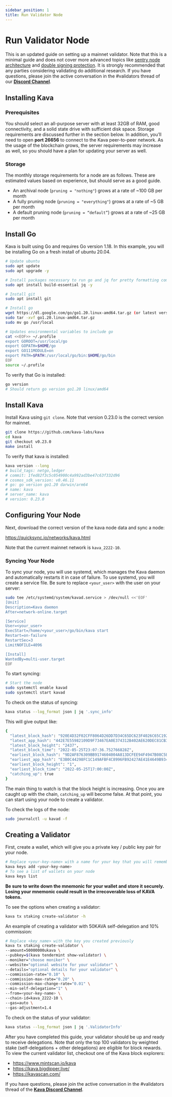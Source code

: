 ```yaml
---
sidebar_position: 1
title: Run Validator Node
---
```


# Run Validator Node

This is an updated guide on setting up a mainnet validator. Note that this is a minimal guide and does not cover more advanced topics like [sentry node architecture](https://github.com/stakefish/cosmos-validator-design) and [double signing protection](https://github.com/tendermint/tmkms). It is strongly recommended that any parties considering validating do additional research. If you have questions, please join the active conversation in the #validators thread of our [**Discord Channel**](https://discord.com/invite/kQzh3Uv).

## Installing Kava

### Prerequisites

You should select an all-purpose server with at least 32GB of RAM, good connectivity, and a solid state drive with sufficient disk space. Storage requirements are discussed further in the section below. In addition, you’ll need to open **port 26656** to connect to the Kava peer-to-peer network. As the usage of the blockchain grows, the server requirements may increase as well, so you should have a plan for updating your server as well.

### Storage

The monthly storage requirements for a node are as follows. These are estimated values based on experience, but should serve as a good guide.

- An archival node (`pruning = "nothing"`) grows at a rate of ~100 GB per month
- A fully pruning node (`pruning = "everything"`) grows at a rate of ~5 GB per month
- A default pruning node (`pruning = “default”`) grows at a rate of ~25 GB per month

## Install Go

Kava is built using Go and requires Go version 1.18. In this example, you will be installing Go on a fresh install of ubuntu 20.04.

```bash
# Update ubuntu
sudo apt update
sudo apt upgrade -y

# Install packages necessary to run go and jq for pretty formatting command line outputs
sudo apt install build-essential jq -y

# Install git
sudo apt install git

# Install go
wget https://dl.google.com/go/go1.20.linux-amd64.tar.gz (or latest version at https://golang.org/dl/)
sudo tar -xvf go1.20.linux-amd64.tar.gz
sudo mv go /usr/local

# Updates environmental variables to include go
cat <<EOF>> ~/.profile
export GOROOT=/usr/local/go
export GOPATH=$HOME/go
export GO111MODULE=on
export PATH=$PATH:/usr/local/go/bin:$HOME/go/bin
EOF
source ~/.profile
```

To verify that Go is installed:

```bash
go version
# Should return go version go1.20 linux/amd64
```

## Install Kava

Install Kava using `git clone`. Note that version 0.23.0 is the correct version for mainnet.

```bash
git clone https://github.com/kava-labs/kava
cd kava
git checkout v0.23.0
make install
```

To verify that kava is installed:

```bash
kava version --long
# build_tags: netgo,ledger
# commit: 1fed82f3c5c054900c4a992ad3be47c63f332d96
# cosmos_sdk_version: v0.46.11
# go: go version go1.20 darwin/arm64
# name: kava
# server_name: kava
# version: 0.23.0
```

## Configuring Your Node

Next, download the correct version of the kava node data and sync a node:

https://quicksync.io/networks/kava.html

Note that the current mainnet network is `kava_2222-10`.

### Syncing Your Node

To sync your node, you will use systemd, which manages the Kava daemon and automatically restarts it in case of failure. To use systemd, you will create a service file. Be sure to replace `<your_user>` with the user on your server:

```bash
sudo tee /etc/systemd/system/kavad.service > /dev/null <<'EOF'
[Unit]
Description=Kava daemon
After=network-online.target

[Service]
User=<your_user>
ExecStart=/home/<your_user>/go/bin/kava start
Restart=on-failure
RestartSec=3
LimitNOFILE=4096

[Install]
WantedBy=multi-user.target
EOF
```

To start syncing:

```bash
# Start the node
sudo systemctl enable kavad
sudo systemctl start kavad
```

To check on the status of syncing:

```bash
kava status --log_format json | jq '.sync_info'
```

This will give output like:

```bash
{
  "latest_block_hash": "920E4D32F02CFF8064D26DD7D34C65DC623F4026C65C192BBCD7DBF19AFB5630",
  "latest_app_hash": "442E7E55982109D9F73467EA0E374312B402AE620DEC81CB3441E949ED0D0A29",
  "latest_block_height": "2437",
  "latest_block_time": "2022-05-25T23:07:36.752766828Z",
  "earliest_block_hash": "9D2AF876309BB9174604004A813DCFEE94F4947B08C5BB4C1A042F318488851E",
  "earliest_app_hash": "E3B0C44298FC1C149AFBF4C8996FB92427AE41E4649B934CA495991B7852B855",
  "earliest_block_height": "1",
  "earliest_block_time": "2022-05-25T17:00:00Z",
  "catching_up": true
}
```

The main thing to watch is that the block height is increasing. Once you are caught up with the chain, `catching_up` will become false. At that point, you can start using your node to create a validator.

To check the logs of the node:

```bash
sudo journalctl -u kavad -f
```

## Creating a Validator

First, create a wallet, which will give you a private key / public key pair for your node.

```bash
# Replace <your-key-name> with a name for your key that you will remember
kava keys add <your-key-name>
# To see a list of wallets on your node
kava keys list
```

**Be sure to write down the mnemonic for your wallet and store it securely. Losing your mnemonic could result in the irrecoverable loss of KAVA tokens.**

To see the options when creating a validator:

```bash
kava tx staking create-validator -h
```

An example of creating a validator with 50KAVA self-delegation and 10% commission:

```bash
# Replace <key_name> with the key you created previously
kava tx staking create-validator \
--amount=50000000ukava \
--pubkey=$(kava tendermint show-validator) \
--moniker="choose moniker" \
--website="optional website for your validator" \
--details="optional details for your validator" \
--commission-rate="0.10" \
--commission-max-rate="0.20" \
--commission-max-change-rate="0.01" \
--min-self-delegation="1" \
--from=<your-key-name> \
--chain-id=kava_2222-10 \
--gas=auto \
--gas-adjustment=1.4
```

To check on the status of your validator:

```bash
kava status --log_format json | jq '.ValidatorInfo'
```

After you have completed this guide, your validator should be up and ready to receive delegations. Note that only the top 100 validators by weighted stake (self-delegations + other delegations) are eligible for block rewards. To view the current validator list, checkout one of the Kava block explorers:

- https://www.mintscan.io/kava
- https://kava.bigdipper.live/
- https://kavascan.com/

If you have questions, please join the active conversation in the #validators thread of the [**Kava Discord Channel**](https://discord.com/invite/kQzh3Uv).
